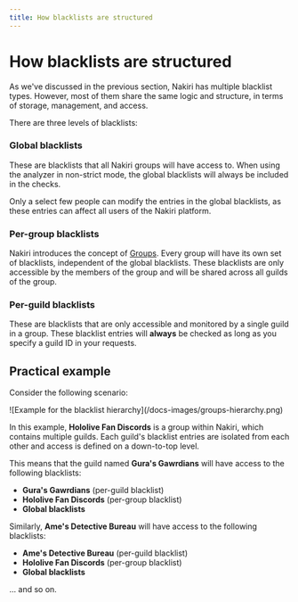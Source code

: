 ```yaml
---
title: How blacklists are structured
---
```



# How blacklists are structured

As we've discussed in the previous section, Nakiri has multiple blacklist types.
However, most of them share the same logic and structure, in terms of storage,
management, and access.

There are three levels of blacklists:

### Global blacklists

These are blacklists that all Nakiri groups will have access to. When using the
analyzer in non-strict mode, the global blacklists will always be included in
the checks.

Only a select few people can modify the entries in the global blacklists, as
these entries can affect all users of the Nakiri platform.

### Per-group blacklists

Nakiri introduces the concept of [Groups](/docs/what-are-groups). Every group
will have its own set of blacklists, independent of the global blacklists. These
blacklists are only accessible by the members of the group and will be shared
across all guilds of the group.

### Per-guild blacklists

These are blacklists that are only accessible and monitored by a single guild in
a group. These blacklist entries will **always** be checked as long as you
specify a guild ID in your requests.

## Practical example

Consider the following scenario:

<Bleed>
  ![Example for the blacklist hierarchy](/docs-images/groups-hierarchy.png)
</Bleed>

In this example, **Hololive Fan Discords** is a group within Nakiri, which
contains multiple guilds. Each guild's blacklist entries are isolated from each
other and access is defined on a down-to-top level.

This means that the guild named **Gura's Gawrdians** will have access to the
following blacklists:

- **Gura's Gawrdians** (per-guild blacklist)
- **Hololive Fan Discords** (per-group blacklist)
- **Global blacklists**

Similarly, **Ame's Detective Bureau** will have access to the following
blacklists:

- **Ame's Detective Bureau** (per-guild blacklist)
- **Hololive Fan Discords** (per-group blacklist)
- **Global blacklists**

... and so on.
